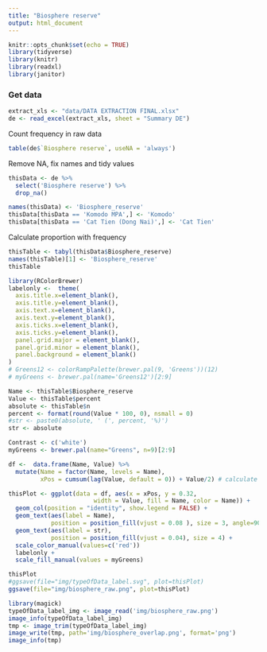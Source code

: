---
title: "Biosphere reserve"
output: html_document
---

```{r setup, include=FALSE}
knitr::opts_chunk$set(echo = TRUE)
library(tidyverse)
library(knitr)
library(readxl)
library(janitor)
```

### Get data
```{r eval = TRUE}
extract_xls <- "data/DATA EXTRACTION FINAL.xlsx"
de <- read_excel(extract_xls, sheet = "Summary DE")
```

Count frequency in raw data
```{r get data column}
table(de$`Biosphere reserve`, useNA = 'always')
```

Remove NA, fix names and tidy values
```{r}
thisData <- de %>% 
  select('Biosphere reserve') %>% 
  drop_na()

names(thisData) <- 'Biosphere_reserve'
thisData[thisData == 'Komodo MPA',] <- 'Komodo'
thisData[thisData == 'Cat Tien (Dong Nai)',] <- 'Cat Tien'
```

Calculate proportion with frequency
```{r eval = TRUE, echo = TRUE}
thisTable <- tabyl(thisData$Biosphere_reserve)
names(thisTable)[1] <- 'Biosphere_reserve'
thisTable
```

```{r}
library(RColorBrewer)
labelonly <-  theme(
  axis.title.x=element_blank(),
  axis.title.y=element_blank(),
  axis.text.x=element_blank(),
  axis.text.y=element_blank(),
  axis.ticks.x=element_blank(),
  axis.ticks.y=element_blank(),
  panel.grid.major = element_blank(),
  panel.grid.minor = element_blank(),
  panel.background = element_blank()
)
# Greens12 <- colorRampPalette(brewer.pal(9, 'Greens'))(12)
# myGreens <- brewer.pal(name='Greens12')[2:9]
```

```{r eval = TRUE, echo = FALSE}
Name <- thisTable$Biosphere_reserve
Value <- thisTable$percent
absolute <- thisTable$n
percent <- format(round(Value * 100, 0), nsmall = 0)
#str <- paste0(absolute, ' (', percent, '%)')
str <- absolute

Contrast <- c('white')
myGreens <- brewer.pal(name="Greens", n=9)[2:9]

df <-  data.frame(Name, Value) %>%
  mutate(Name = factor(Name, levels = Name),
         xPos = cumsum(lag(Value, default = 0)) + Value/2) # calculate interval position

thisPlot <- ggplot(data = df, aes(x = xPos, y = 0.32, 
                        width = Value, fill = Name, color = Name)) +
  geom_col(position = "identity", show.legend = FALSE) +
  geom_text(aes(label = Name),
            position = position_fill(vjust = 0.08 ), size = 3, angle=90, hjust=0) +
  geom_text(aes(label = str),
            position = position_fill(vjust = 0.04), size = 4) +
  scale_color_manual(values=c('red'))
  labelonly +
  scale_fill_manual(values = myGreens)

thisPlot  
#ggsave(file="img/typeOfData_label.svg", plot=thisPlot)
ggsave(file="img/biosphere_raw.png", plot=thisPlot)
```
```{r}
library(magick)
typeOfData_label_img <- image_read('img/biosphere_raw.png')
image_info(typeOfData_label_img)
tmp <- image_trim(typeOfData_label_img)
image_write(tmp, path='img/biosphere_overlap.png', format='png')
image_info(tmp)
```
